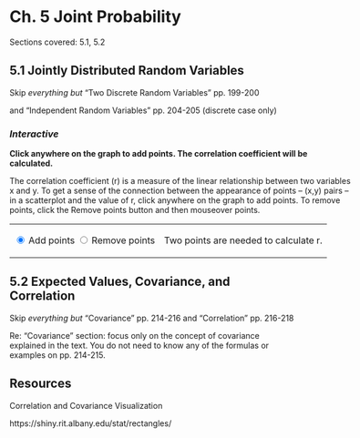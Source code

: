 # Ch. 5 Joint Probability {-}

Sections covered: 5.1, 5.2

## 5.1 Jointly Distributed Random Variables {-}

Skip *everything but* "Two Discrete Random Variables" pp. 199-200

and "Independent Random Variables" pp. 204-205 (discrete case only)

<script src="https://d3js.org/d3.v4.min.js"></script>

<div id="corr" style="width: 600px">
	
### *Interactive* {-}
	  
**Click anywhere on the graph to add points. The correlation coefficient will be calculated.**	  
	  
<p>The correlation coefficient (r) is a measure of the linear relationship
	  between two variables x and y. To get a sense of the connection between the
	  appearance of points -- (x,y) pairs --  in a scatterplot and the value of r,
	  click anywhere on the graph to add points. To remove points, click the Remove 
	  points button and then mouseover points.</p>

<table>	
<td>
<p>
<input type="radio" name="typeofaction" value="add" checked="true">&nbsp;Add points
<input type="radio" name="typeofaction" value="remove">&nbsp;Remove points
</p>
</td><td>
		
<p id="r">Two points are needed to calculate r.</p>
</td></table>
</div>

<script src="scripts/corrcoef.js"></script>

## 5.2 Expected Values, Covariance, and Correlation {-}

Skip *everything but* "Covariance" pp. 214-216 and "Correlation" pp. 216-218

Re: "Covariance" section: focus only on the concept of covariance explained in the text. You do not need to know any of the formulas or examples on pp. 214-215.


## Resources {-}

Correlation and Covariance Visualization

https://shiny.rit.albany.edu/stat/rectangles/
